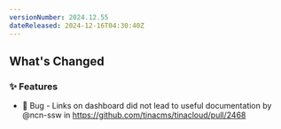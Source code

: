 ```yaml
---
versionNumber: 2024.12.55
dateReleased: 2024-12-16T04:30:40Z
---
```


<!-- Release notes generated using configuration in .github/release.yml at main -->

## What's Changed
### ✨ Features
* 🐛 Bug - Links on dashboard did not lead to useful documentation by @ncn-ssw in https://github.com/tinacms/tinacloud/pull/2468



